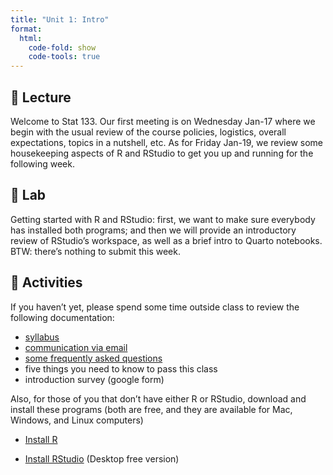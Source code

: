 ```yaml
---
title: "Unit 1: Intro"
format:
  html:
    code-fold: show
    code-tools: true
---
```



## 📖 Lecture

Welcome to Stat 133. Our first meeting is on Wednesday Jan-17 where we begin with the usual review of the course policies, logistics, overall expectations, topics in a nutshell, etc. As for Friday Jan-19, we review some housekeeping aspects of R and RStudio to get you up and running for the following week.

 

## 🔬 Lab

Getting started with R and RStudio: first, we want to make sure everybody has installed both programs; and then we will provide an introductory review of RStudio’s workspace, as well as a brief intro to Quarto notebooks. BTW: there's nothing to submit this week.

 

## 🔔 Activities

If you haven't yet, please spend some time outside class to review the following documentation:

- [syllabus](../syllabus.html)
- [communication via email](../email.html)
- [some frequently asked questions](../faqs.html)
- five things you need to know to pass this class
- introduction survey (google form)
 

Also, for those of you that don't have either R or RStudio, download and install these programs (both are free, and they are available for Mac, Windows, and Linux computers)

- <a href="https://cran.r-project.org/" target="_blank">Install R</a>

- <a href="https://www.rstudio.com/products/rstudio/download/#download" target="_blank">Install RStudio</a> (Desktop free version)

